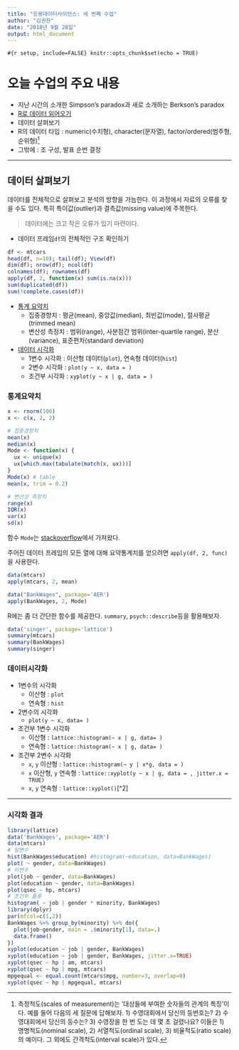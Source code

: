 ```yaml
---
title: "응용데이터사이언스: 세 번째 수업"
author: "김권현"
date: "2018년 9월 28일"
output: html_document
---
```


```#{r setup, include=FALSE}
knitr::opts_chunk$set(echo = TRUE)
```

# 오늘 수업의 주요 내용

* 지난 시간의 소개한 Simpson's paradox과 새로 소개하는 Berkson's paradox
* [R로 데이터 읽어오기](./Class02_ImportingData.html)
* 데이터 살펴보기
* R의 데이터 타입 : numeric(수치형), character(문자열), factor/ordered(범주형,순위형)[^1]
* 그밖에 : 조 구성, 발표 순번 결정

[^1]: 측정척도(scales of measurement)는 '대상들에 부여한 숫자들의 관계의 특징'이다. 예를 들어 다음의 세 질문에 답해보자. 1) 수영대회에서 당신의 등번호는? 2) 수영대회에서 당신의 등수는? 3) 수영장을 한 번 도는 데 몇 초 걸렸나요? 이들은 1) 명명척도(nominal scale), 2) 서열척도(ordinal scale), 3) 비율척도(ratio scale)의 예이다. 그 외에도 간격척도(interval scale)가 있다.

---

## 데이터 살펴보기

데이터를 전체적으로 살펴보고 분석의 방향을 가늠한다. 이 과정에서 자료의 오류를 찾을 수도 있다. 특히 특이값(outlier)과 결측값(missing value)에 주목한다.

> 데이터에는 크고 작은 오류가 있기 마련이다.

* 데이터 프레임`df`의 전체적인 구조 확인하기
```r
df <- mtcars
head(df, n=10); tail(df); View(df)
dim(df); nrow(df); ncol(df)
colnames(df); rownames(df)
apply(df, 2, function(x) sum(is.na(x)))
sum(duplicated(df))
sum(!complete.cases(df))
```
* [통계 요약치](###통계요약치)
    - 집중경향치 : 평균(mean), 중앙값(median), 최빈값(mode), 절사평균(trimmed mean)
    - 변산성 측정치 : 범위(range), 사분점간 범위(inter-quartile range), 분산(variance), 표준편차(standard deviation)
* [데이터 시각화](###데이터시각화)
    - 1변수 시각화 : 이산형 데이터(`plot`), 연속형 데이터(`hist`)
    - 2변수 시각화 : `plot(y ~ x, data = )`
    - 조건부 시각화 : `xyplot(y ~ x | g, data = )`
    
### 통계요약치

```r
x <- rnorm(100)
x <- c(x, 2, 2)

# 집중경향치
mean(x)
median(x)
Mode <- function(x) {
  ux <- unique(x)
  ux[which.max(tabulate(match(x, ux)))]
}
Mode(x) # table
mean(x, trim = 0.2)

# 변산성 측정치
range(x)
IQR(x)
var(x)
sd(x)
```

함수 `Mode`는 [stackoverflow](https://stackoverflow.com/questions/2547402/is-there-a-built-in-function-for-finding-the-mode)에서 가져왔다.

주어진 데이터 프레임의 모든 열에 대해 요약통계치를 얻으려면 `apply(df, 2, func)`을 사용한다.

```r
data(mtcars)
apply(mtcars, 2, mean)

data("BankWages", package='AER')
apply(BankWages, 2, Mode)
```


R에는 좀 더 간단한 함수를 제공한다. `summary`, `psych::describe`등을 활용해보자.
```r
data('singer', package='lattice')
summary(mtcars)
summary(BankWages)
summary(singer)
```

### 데이터시각화

* 1변수의 시각화 
    - 이산형 : `plot`
    - 연속형 : `hist`
    
* 2변수의 시각화
    - `plot(y ~ x, data= )`
  
* 조건부 1변수 시각화
    - 이산형 : `lattice::histogram(~ x | g, data= )`
    - 연속형 : `lattice::histogram(~ x | g, data= )`
    
* 조건부 2변수 시각화
    - `x`, `y` 이산형 : `lattice::histogram(~ y | x*g, data = )`
    - `x` 이산형, `y` 연속형 : `lattice::xyplot(y ~ x | g, data = , jitter.x = TRUE)`
    - `x`, `y` 연속형 : `lattice::xyplot()`[^2]

----

### 시각화 결과 

```r
library(lattice)
data('BankWages', package='AER')
data(mtcars)
# 일변수
hist(BankWages$education) #histogram(~education, data=BankWages)
plot( ~ gender, data=BankWages)
# 이변수
plot(job ~ gender, data=BankWages)
plot(education ~ gender, data=BankWages)
plot(qsec ~ hp, mtcars)
# 조건부 플롯
histogram( ~ job | gender * minority, BankWages)
library(dplyr)
par(mfcol=c(1,2))
BankWages %>% group_by(minority) %>% do({
  plot(job~gender, main = .$minority[1], data=.)
  data.frame()
})
xyplot(education ~ job | gender, BankWages)
xyplot(education ~ job | gender, BankWages, jitter.x=TRUE)
xyplot(qsec ~ hp | am, mtcars)
xyplot(qsec ~ hp | mpg, mtcars)
mpgequal <- equal.count(mtcars$mpg, number=3, overlap=0)
xyplot(qsec ~ hp | mpgequal, mtcars)
```


